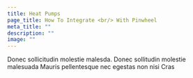 ```yaml
---
title: Heat Pumps
page_title: How To Integrate <br/> With Pinwheel
meta_title: ""
description: ""
image: ""
---
```


Donec sollicitudin molestie malesda. Donec sollitudin molestie <br /> malesuada Mauris pellentesque nec egestas non nisi Cras
